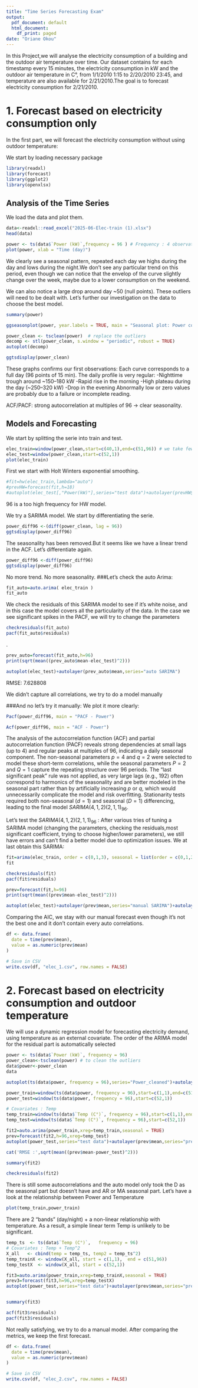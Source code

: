 ---
title: "Time Series Forecasting Exam"
output:
  pdf_document: default
  html_document:
    df_print: paged
date: "Oriane Okou"
---



In this Project,we will analyse the electricity consumption of a building and the outdoor air temperature over time. Our dataset contains for each timestamp every 15 minutes, the electricity consumption in kW and the outdoor air temperature in C°, from 1/1/2010 1:15 to 2/20/2010 23:45, and temperature are also available for 2/21/2010.The goal is to forecast electricity consumption for 2/21/2010.


# 1. Forecast based on electricity consumption only
In the first part, we will forecast the electricity consumption without using outdoor temperature:

We start by loading necessary package
```{r}
library(readxl)
library(forecast)
library(ggplot2)
library(openxlsx)
```

## Analysis of the Time Series
We load the data and plot them.
```{r, out.width='70%'}
data<-readxl::read_excel("2025-06-Elec-train (1).xlsx")
head(data)
```
```{r}
power <- ts(data$`Power (kW)`,frequency = 96 ) # Frequency : 4 observations/hour * 24 hour = 96/day
plot(power, xlab = "Time (day)")

```
We clearly see a seasonal pattern, repeated each day we highs during the day and lows during the night.We don't see any particular trend on this period, even though we can notice that the envelop of the curve slightly change over the week, maybe due to a lower consumption on the weekend. 

We can also notice a large drop around day ~50 (null points). These outliers will need to be dealt with. 
Let's further our investigation on the data to choose the best model.
```{r}
summary(power)
```
```{r}
ggseasonplot(power, year.labels = TRUE, main = "Seasonal plot: Power consumption")

```

```{r}
power_clean <- tsclean(power)  # replace the outliers
decomp <- stl(power_clean, s.window = "periodic", robust = TRUE)
autoplot(decomp)
```

```{r}
ggtsdisplay(power_clean)
```
These graphs confirms our first observations:
Each curve corresponds to a full day (96 points of 15 min). The daily profile is very regular:
-Nighttime trough  around ~150–180 kW
-Rapid rise in the morning
-High plateau during the day (~250–320 kW)
-Drop in the evening 
Abnormally low or zero values are probably due to a failure or incomplete reading.

ACF/PACF: strong autocorrelation at multiples of 96 → clear seasonality.

## Models and Forecasting
We start by splitting the serie into train and test.

```{r}
elec_train=window(power_clean,start=c(40,1),end=c(51,96)) # we take fewer data to test our model more quickly
elec_test=window(power_clean,start=c(52,1))
plot(elec_train)
```
First we start with Holt Winters exponential smoothing. 
```{r}
#fit=hw(elec_train,lambda="auto")
#prevHW=forecast(fit,h=18)
#autoplot(elec_test[,"Power(kW)"],series="test data")+autolayer(prevHW$mean,series="HW")
```
96 is a too high frequency for HW model.


We try a SARIMA model.
We start by differentiating the serie.
```{r}
power_diff96 <-(diff(power_clean, lag = 96))
ggtsdisplay(power_diff96)
```

The seasonality has been removed.But it seems like we have a linear trend in the ACF. Let's differentiate again.

```{r}
power_diff96 <-diff(power_diff96)
ggtsdisplay(power_diff96)
```

No more trend. No more seasonality.
###Let's check the auto Arima:
```{r}
fit_auto=auto.arima( elec_train )
fit_auto
```

We check the residuals of this SARIMA model to see if it's white noise, and in this case the model covers all the particularity of the data. In the case we see significant spikes in the PACF, we will try to change the parameters
```{r}
checkresiduals(fit_auto)
pacf(fit_auto$residuals)
```
. 
```{r}
prev_auto=forecast(fit_auto,h=96)
print(sqrt(mean((prev_auto$mean-elec_test)^2)))

autoplot(elec_test)+autolayer(prev_auto$mean,series="auto SARIMA")

```
RMSE: 7.628808

We didn't capture all correlations, we try to do a model manually

###And no let's try it manually:
We plot it more clearly:
```{r}
Pacf(power_diff96, main = "PACF - Power")
```
```{r}
Acf(power_diff96, main = "ACF - Power")
```

The analysis of the autocorrelation function (ACF) and partial autocorrelation function (PACF) reveals strong dependencies at small lags (up to 4) and regular peaks at multiples of 96, indicating a daily seasonal component. The non-seasonal parameters $p=4$ and $q=2$ were selected to model these short-term correlations, while the seasonal parameters $P=2$ and $Q=1$ capture the repeating structure over 96 periods. The “last significant peak” rule was not applied, as very large lags (e.g., 192) often correspond to harmonics of the seasonality and are better modeled in the seasonal part rather than by artificially increasing $p$ or $q$, which would unnecessarily complicate the model and risk overfitting. Stationarity tests required both non-seasonal ($d=1$) and seasonal ($D=1$) differencing, leading to the final model $SARIMA(4,1,2)(2,1,1)_{96}$.


Let's test the $SARIMA(4,1,2)(2,1,1)_{96}$ :
After various tries of tuning a SARIMA model (changing the parameters, checking the residuals,most significant coefficient, trying to choose higher/lower parameters), we still have errors and can't find a better model due to optimization issues.
We at last obtain this SARIMA:
```{r}
fit=arima(elec_train, order = c(0,1,3), seasonal = list(order = c(0,1,2), period = 96))
fit
```
```{r}
checkresiduals(fit)
pacf(fit$residuals)
```

```{r}
prev=forecast(fit,h=96)
print(sqrt(mean((prev$mean-elec_test)^2)))

autoplot(elec_test)+autolayer(prev$mean,series="manual SARIMA")+autolayer(prev_auto$mean,series="auto SARIMA")

```

Comparing the AIC, we stay with our manual forecast even though it's not the best one and it don't contain every auto correlations.
````{r}
df <- data.frame(
  date = time(prev$mean),           
  value = as.numeric(prev$mean)     
)

# Save in CSV
write.csv(df, "elec_1.csv", row.names = FALSE)

````

# 2. Forecast based on electricity consumption and outdoor temperature

We will use a dynamic regression model for forecasting electricity demand, using temperature as an external covariate. The order of the ARIMA model for the residual part is automatically selected
```{r}
power <- ts(data$`Power (kW)`, frequency = 96)
power_clean<-tsclean(power) # to clean the outliers
data$power<-power_clean
data
```
```{r}
autoplot(ts(data$power, frequency = 96),series="Power_cleaned")+autolayer(ts(data$`Temp (C°)`, frequency = 96),series="Temp(°C)")

```
```{r}
power_train=window(ts(data$power, frequency = 96),start=c(1,1),end=c(51,96)) 
power_test=window(ts(data$power, frequency = 96),start=c(52,1))

# Covariates : Temp 
temp_train=window(ts(data$`Temp (C°)`, frequency = 96),start=c(1,1),end=c(51,96)) 
temp_test=window(ts(data$`Temp (C°)`, frequency = 96),start=c(52,1))

```

```{r}
fit2=auto.arima(power_train,xreg=temp_train,seasonal = TRUE)
prev=forecast(fit2,h=96,xreg=temp_test)
autoplot(power_test,series="test data")+autolayer(prev$mean,series="predicted data")

```
```{r}
cat('RMSE :',sqrt(mean((prev$mean-power_test)^2)))

```
```{r}
summary(fit2)

```

```{r}
checkresiduals(fit2)
```
There is still some autocorrelations and the auto model only took the D as the seasonal part but doesn't have and AR or MA seasonal part. Let’s have a look at the relationship between Power and Temperature
```{r}
plot(temp_train,power_train)
```
There are 2 “bands” (day/night) + a non-linear relationship with temperature. As a result, a simple linear term Temp is unlikely to be significant.
```{r}
temp_ts  <- ts(data$`Temp (C°)`,   frequency = 96)
# Covariates : Temp + Temp^2 
X_all   <- cbind(temp = temp_ts, temp2 = temp_ts^2)    
temp_trainX <- window(X_all, start = c(1,1),  end = c(51,96))
temp_testX  <- window(X_all, start = c(52,1)) 

fit3=auto.arima(power_train,xreg=temp_trainX,seasonal = TRUE)
prev3=forecast(fit3,h=96,xreg=temp_testX)
autoplot(power_test,series="test data")+autolayer(prev$mean,series="predicted data")



```
```{r}
summary(fit3)

```
```{r}
acf(fit3$residuals)
pacf(fit3$residuals)

```

Not really satisfying, we try to do a manual model.
After comparing the metrics, we keep the first forecast.

````{r}
df <- data.frame(
  date = time(prev$mean),           
  value = as.numeric(prev$mean)     
)

# Save in CSV
write.csv(df, "elec_2.csv", row.names = FALSE)

````